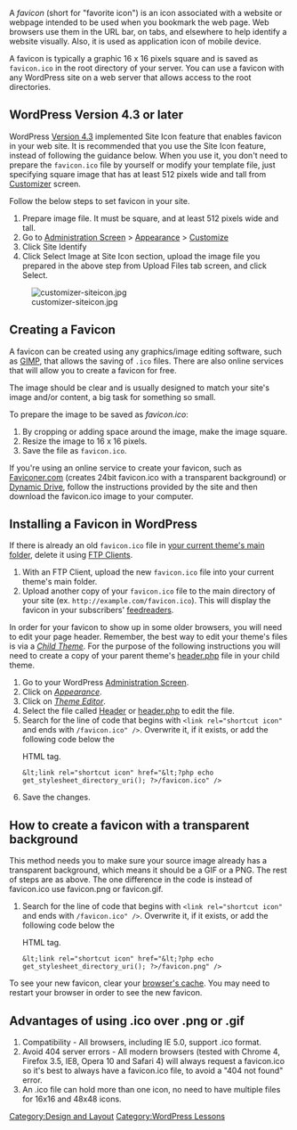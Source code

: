 {{Languages|
{{en|Creating_a_Favicon}}
{{ja|Creating_a_Favicon}}
}}

A ''favicon'' (short for "favorite icon") is an icon associated with a website or webpage intended to be used when you bookmark the web page. Web browsers use them in the URL bar, on tabs, and elsewhere to help identify a website visually. Also, it is used as application icon of mobile device.

A favicon is typically a graphic 16 x 16 pixels square and is saved as <tt>favicon.ico</tt> in the root directory of your server. You can use a favicon with any WordPress site on a web server that allows access to the root directories.

==WordPress Version 4.3 or later==

WordPress [[Version 4.3]] implemented Site Icon feature that enables favicon in your web site. It is recommended that you use the Site Icon feature, instead of following the guidance below. When you use it, you don't need to prepare the <tt>favicon.ico</tt> file by yourself or modify your template file, just specifying square image that has at least 512 pixels wide and tall from [[Appearance_Customize_Screen|Customizer]] screen.

Follow the below steps to set favicon in your site.
# Prepare image file. It must be square, and at least 512 pixels wide and tall. 
# Go to [[Administration Screens|Administration Screen]] > [[Administration_Screens#Appearance|Appearance]] > [[Appearance_Customize_Screen|Customize]]
# Click Site Identify
# Click Select Image at Site Icon section, upload the image file you prepared in the above step from Upload Files tab screen, and click Select.

[[Image:customizer-siteicon.jpg]]

==Creating a Favicon==

A favicon can be created using any graphics/image editing software, such as [http://www.gimp.org/ GIMP], that allows the saving of <tt>.ico</tt> files. There are also online services that will allow you to create a favicon for free.

The image should be clear and is usually designed to match your site's image and/or content, a big task for something so small. 

To prepare the image to be saved as ''favicon.ico'':

# By cropping or adding space around the image, make the image square.
# Resize the image to 16 x 16 pixels.
# Save the file as <tt>favicon.ico</tt>.

If you're using an online service to create your favicon, such as [http://www.faviconer.com Faviconer.com] (creates 24bit favicon.ico with a transparent background) or [http://tools.dynamicdrive.com/favicon Dynamic Drive], follow the instructions provided by the site and then download the favicon.ico image to your computer.

==Installing a Favicon in WordPress ==

If there is already an old <tt>favicon.ico</tt> file in [[Theme_Development#Anatomy_of_a_Theme|your current theme's main folder]], delete it using [[FTP Clients]].

# With an FTP Client, upload the new <tt>favicon.ico</tt> file into your current theme's main folder.
#Upload another copy of your <tt>favicon.ico</tt> file to the main directory of your site (ex. <tt><nowiki>http://example.com/favicon.ico</nowiki></tt>). This will display the favicon in your subscribers' [[Glossary#Feed|feedreaders]].

In order for your favicon to show up in some older browsers, you will need to edit your page header. Remember, the best way to edit your theme's files is via a ''[[Child_Themes|Child Theme]]''. For the purpose of the following instructions you will need to create a copy of your parent theme's [[Designing_Headers#The_WordPress_Header|header.php]] file in your child theme.

# Go to your WordPress [[Administration Screens|Administration Screen]]. 
# Click on ''[[Administration_Screens#Appearance|Appearance]]''.
# Click on ''[[Appearance_Editor_Screen|Theme Editor]]''.
# Select the file called [[Designing_Headers#The_WordPress_Header|Header]] or [[Designing_Headers#The_WordPress_Header|header.php]] to edit the file.  
# Search for the line of code that begins with <tt>&lt;link rel="shortcut icon"</tt> and ends with <tt>/favicon.ico" /></tt>. Overwrite it, if it exists, or add the following code below the <tt><head></tt> HTML tag.<pre>&lt;link rel="shortcut icon" href="&lt;?php echo get_stylesheet_directory_uri(); ?>/favicon.ico" /></pre>
# Save the changes.

==How to create a favicon with a transparent background==

This method needs you to make sure your source image already has a transparent background, which means it should be a GIF or a PNG. The rest of steps are as above. The one difference in the code is instead of favicon.ico use favicon.png or favicon.gif. 

# Search for the line of code that begins with <tt>&lt;link rel="shortcut icon"</tt> and ends with <tt>/favicon.ico" /></tt>. Overwrite it, if it exists, or add the following code below the <tt><head></tt> HTML tag.<pre>&lt;link rel="shortcut icon" href="&lt;?php echo get_stylesheet_directory_uri(); ?>/favicon.png" /></pre>

To see your new favicon, clear your [[I_Make_Changes_and_Nothing_Happens#Clearing_the_Browser_Cache|browser's cache]]. You may need to restart your browser in order to see the new favicon.

==Advantages of using .ico over .png or .gif==
# Compatibility - All browsers, including IE 5.0, support .ico format.
# Avoid 404 server errors - All modern browsers (tested with Chrome 4, Firefox 3.5, IE8, Opera 10 and Safari 4) will always request a favicon.ico so it's best to always have a favicon.ico file, to avoid a "404 not found" error.
# An .ico file can hold more than one icon, no need to have multiple files for 16x16 and 48x48 icons.

[[Category:Design and Layout]]
[[Category:WordPress Lessons]]